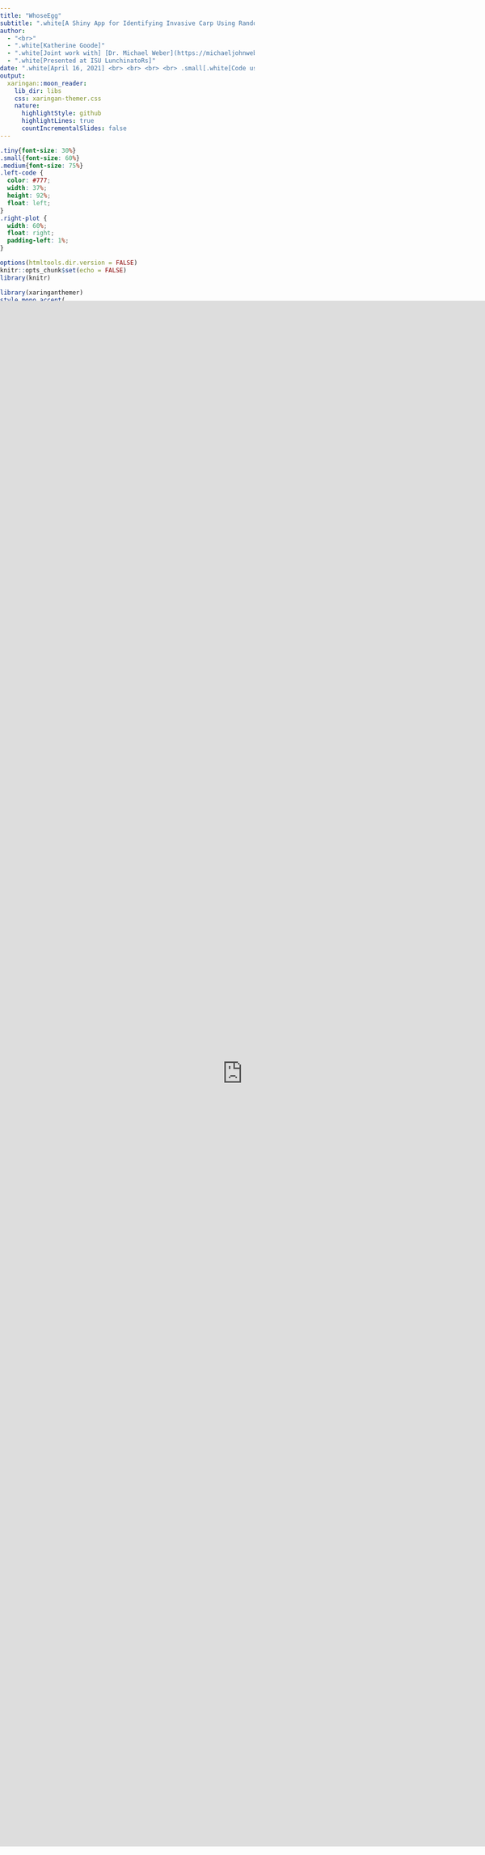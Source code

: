 ```yaml
---
title: "WhoseEgg"
subtitle: ".white[A Shiny App for Identifying Invasive Carp Using Random Forests and Fish Egg Characteristics]"
author: 
  - "<br>"
  - ".white[Katherine Goode]"
  - ".white[Joint work with] [Dr. Michael Weber](https://michaeljohnweber.wixsite.com/fisherieslab) .white[and] [Dr. Philip Dixon](https://pdixon.stat.iastate.edu/)"
  - ".white[Presented at ISU LunchinatoRs]"
date: ".white[April 16, 2021] <br> <br> <br> <br> .small[.white[Code used to generate slides found [here](https://github.com/goodekat/presentations/tree/master/2021-lunchinatoRs-shiny-fish)]]"
output:
  xaringan::moon_reader:
    lib_dir: libs
    css: xaringan-themer.css
    nature:
      highlightStyle: github
      highlightLines: true
      countIncrementalSlides: false
---
```


<script>
var slideshow = remark.create({slideNumberFormat : function (current, total) {
  return current + '/' + (this.getSlideByName("mylastslide").getSlideIndex() + 1); },
  highlightStyle: "github",
  highlightLines: true,
  countIncrementalSlides: false});
</script>

```css
.tiny{font-size: 30%}
.small{font-size: 60%}
.medium{font-size: 75%}
.left-code {
  color: #777;
  width: 37%;
  height: 92%;
  float: left;
}
.right-plot {
  width: 60%;
  float: right;
  padding-left: 1%;
}
```

```r
options(htmltools.dir.version = FALSE)
knitr::opts_chunk$set(echo = FALSE)
library(knitr)
```

```r
library(xaringanthemer)
style_mono_accent(
  base_color = "#273E52", 
  title_slide_text_color = "#43d1b5",
  header_font_google = google_font("Josefin Sans"),
  text_font_google = google_font("Montserrat", "300", "300i"),
  code_font_google = google_font("Fira Mono"),
  text_slide_number_color = "black",
  header_h1_font_size = "2rem",
  header_h2_font_size = "1.75rem",
  header_h3_font_size = "1.25rem",
  colors = c(teal = "#43d1b5", white = "#ffffff"), 
  link_color = "#43d1b5", 
  code_highlight_color = "#43d1b5"
)
```

# Overview

.pull-left[
<br>

- Background on R Shiny
  
<br>

- Project Background

<br>

- WhoseEgg App

]

.pull-right[
<br>
<br>
![](figures/jumping-carp.gif)
]      

---

class: inverse, middle, center

# Background on R Shiny

---

# What is Shiny?

Shiny lets you create apps using R!

From the [Shiny website](https://shiny.rstudio.com/): 

> Shiny is an R package that **makes it easy to build interactive web apps straight from R**. You can host standalone apps on a webpage or embed them in R Markdown documents or build dashboards. You can also extend your Shiny apps with CSS themes, htmlwidgets, and JavaScript actions.

```r
include_graphics("figures/shiny.png")
```

---

# Shiny website

<body>
<style type="text/css">
body, html
{
margin: 0; padding: 0; height: 100%; overflow: hidden;
}
#content
{
position:absolute; left: 0; right: 0; bottom: 0; top: 15%; 
}
</style>
<div id="content">
<iframe width="100%" height="90%" frameborder="0" src="https://shiny.rstudio.com/"/>
</div>
</body>

---

class: inverse, middle, center

# Project Background

---

# Invasive Carp

.pull-left[

- Brought to US in 1960s

- Escaped into wild

- Threat to native fish populations in Mississippi River basin

- Interest in monitoring populations to prevent further spread

]

.pull-right[
<center> ![](figures/large-carp.JPG) <center/>
]

---

# Egg Collection

<br>

- One method for monitoring carp is to collect eggs

- Common practice is to have eggs identified using genetic analysis

- Expensive

- Led Camacho et al (2019) to try using machine learning to classify fish eggs

<br>

.center[
```r
include_graphics("figures/egg1.png")
include_graphics("figures/egg2.png")
include_graphics("figures/egg5.png")
```
]

---

# Machine Learning Appraoch

.pull-left[
**[Camacho et al. (2019)](https://afspubs.onlinelibrary.wiley.com/doi/abs/10.1002/nafm.10380)**

- Trained random forests 

- Predictor variables: 
  - egg characteristics

- Responses: 
  - family, genus, and species

- Models showed promise for identifying invasive carp 

]

.pull-right[

**[Goode et al. (2021)](https://afspubs.onlinelibrary.wiley.com/doi/10.1002/nafm.10616)**

- Validated models using a new year of data

- Trained new models with all years of data

<br>

![](figures/large-carp2.JPG)
]

---

# Sampling Site and Years

Three years of collection

```r
include_graphics("figures/map.png")
```

---

# Egg Collection

Collected eggs were taken to the lab for measurements and genetic identification

```r
include_graphics("figures/Larval_Tow_Eggs.jpg")
```

---

# Predictor Variables

.left-code[
**Egg characteristics: ** 

- Month
- Julian day  
- Water temperature	 
- Water conductivity  	
- Deflated?	 
- Pigment?  
- Compact or diffuse?  	
- Sticky debris?  
- Egg stage  
- Membrane average  
- Membrane standard deviation  
- Membrane coefficient of variation  
- Yolk average
- Yolk standard deviation  
- Yolk coefficient of variation
- Yolk to membrane ratio
- Larval length  
]

.right-plot[

```r
include_graphics("figures/egg-characteristics.png")
```
]

---

# Response Variables

.pull-left[

**Taxonomy**: 

- Genus (17 levels)

- Species (29 levels)

<br> 

**Taxonomy with invasive carp categorized as on class**: 

- Family (8 levels)

- Genus (16 levels)

- Species (27 levels)

]

.pull-right[
![](figures/carp.png)

<br> 
<small> Image source: https://www.watershedcouncil.org/asian-carp.html </small>
]

---

# Metrics on Training Data

Models trained with 2014-2015 and 2014-2016 data

```r
include_graphics("figures/train-res.png")
```

---

# Validation of Original Models

Metrics computed using 2014-2015 model on 2016 data

```r
include_graphics("figures/val-res.png")
```

---

class: inverse, middle, center

# WhoseEgg App

---

# WhoseEgg

**Goal**

- Provide a tool for easily predicting the identification of fish eggs using the random forests

- Used to help identify areas where invasive carp are reproducing

- Screen eggs to select a subset to send for genetic identification

<br>

**Models used**

- Random forests:

  - trained all three years of data
  
  - responses of family, genus, and species with invasive carp grouped

---

# App Demonstration

App available at: https://whoseegg.stat.iastate.edu/  

Example datasets available at: https://github.com/goodekat/presentations/blob/master/2021-lunchinatoRs-shiny-fish/example_data.zip

```r
include_graphics("figures/app.png")
```

---

name: mylastslide

# Possible Updates

<br>

- Add visualizations of input data compared to training data

<br>

- Include prediction intervals

<br>

- Add visualizations relating to explainability for individual predictions

<br>

- Add video showing how to use the app

<br>

- Add image during loading of swimming fish

---

class: inverse, center

<br>
<br>

# Thank you!

```r
knitr::include_graphics("figures/Skunk River larval AC.jpg")
```

---

class: inverse, center, middle

# Additional Figures

---

# Metrics on New/Old Sites

```r
include_graphics("figures/res-diff-sites.png")
```

---

# Feature Importance

```r
include_graphics("figures/feature-imp.png")
```

---

# Partial Dependence Plots

```r
include_graphics("figures/pdps.png")
```

---

# Correlation Between Features

```r
include_graphics("figures/correlation.png")
```

